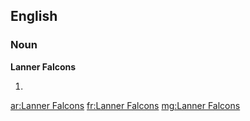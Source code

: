 ==English==

===Noun===
'''Lanner Falcons'''

# {{plural of|Lanner Falcon}}

[[ar:Lanner Falcons]]
[[fr:Lanner Falcons]]
[[mg:Lanner Falcons]]